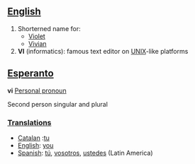 ==[[English]]==
#Shorterned name for:
#*[[Violet]]
#*[[Vivian]]
#'''VI''' (informatics): famous text editor on [[UNIX]]-like platforms

==[[Esperanto]]==

'''vi''' [[Personal pronoun]]

Second person singular and plural

===[[Translation]]s===
*[[Catalan]] :[[tu]]
*[[English]]: [[you]]
*[[Spanish]]: [[tú]], [[vosotros]], [[ustedes]] (Latin America)